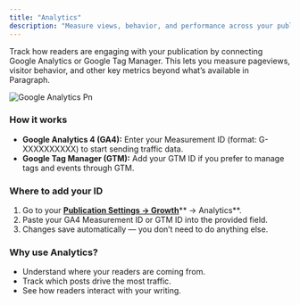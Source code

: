 ```yaml
---
title: "Analytics"
description: "Measure views, behavior, and performance across your publication."
---
```


Track how readers are engaging with your publication by connecting Google Analytics or Google Tag Manager. This lets you measure pageviews, visitor behavior, and other key metrics beyond what’s available in Paragraph.

![Google Analytics Pn](/images/google-analytics.png)

### **How it works**

- **Google Analytics 4 (GA4):** Enter your Measurement ID (format: G-XXXXXXXXXX) to start sending traffic data.
- **Google Tag Manager (GTM):** Add your GTM ID if you prefer to manage tags and events through GTM.

### **Where to add your ID**

1. Go to your [**Publication Settings → Growth**](https://paragraph.com/settings/publication/growth)\*\* → Analytics\*\*.
2. Paste your GA4 Measurement ID or GTM ID into the provided field.
3. Changes save automatically — you don’t need to do anything else.

### **Why use Analytics?**

- Understand where your readers are coming from.
- Track which posts drive the most traffic.
- See how readers interact with your writing.